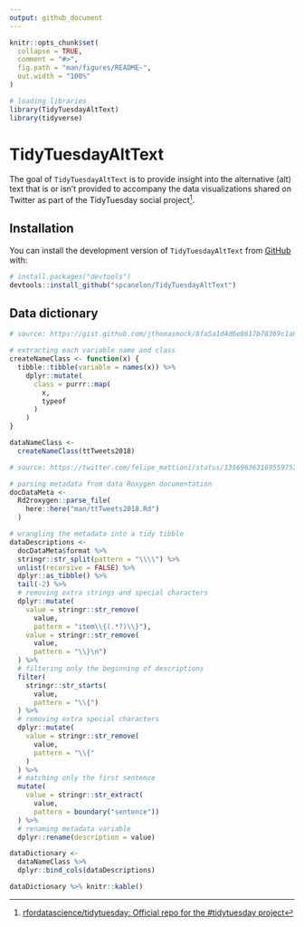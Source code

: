 ```yaml
---
output: github_document
---
```


<!-- README.md is generated from README.Rmd. Please edit that file -->

```r
knitr::opts_chunk$set(
  collapse = TRUE,
  comment = "#>",
  fig.path = "man/figures/README-",
  out.width = "100%"
)

# loading libraries
library(TidyTuesdayAltText)
library(tidyverse)
```

# TidyTuesdayAltText

<!-- badges: start -->
<!-- badges: end -->

The goal of `TidyTuesdayAltText` is to provide insight into the alternative (alt) text that is or isn't provided to accompany the data visualizations shared on Twitter as part of the TidyTuesday social project^[[rfordatascience/tidytuesday: Official repo for the #tidytuesday project](https://github.com/rfordatascience/tidytuesday#a-weekly-social-data-project-in-r)].

## Installation
<!--
You can install the released version of TidyTuesdayAltText from [CRAN](https://CRAN.R-project.org) with:

``` r
install.packages("TidyTuesdayAltText")
```
-->
You can install the development version of `TidyTuesdayAltText` from [GitHub](https://github.com/) with:

``` r
# install.packages("devtools")
devtools::install_github("spcanelon/TidyTuesdayAltText")
```

## Data dictionary

```r
# source: https://gist.github.com/jthomasmock/8fa5a1d4d6e8617b78369c1a8fccc850

# extracting each variable name and class
createNameClass <- function(x) {
  tibble::tibble(variable = names(x)) %>%
    dplyr::mutate(
      class = purrr::map(
        x,
        typeof
      )
    )
}

dataNameClass <-
  createNameClass(ttTweets2018)

# source: https://twitter.com/felipe_mattioni/status/1356963631695597570/photo/1

# parsing metadata from data Roxygen documentation
docDataMeta <-
  Rd2roxygen::parse_file(
    here::here("man/ttTweets2018.Rd")
  )

# wrangling the metadata into a tidy tibble
dataDescriptions <-
  docDataMeta$format %>%
  stringr::str_split(pattern = "\\\\") %>%
  unlist(recursive = FALSE) %>%
  dplyr::as_tibble() %>%
  tail(-2) %>%
  # removing extra strings and special characters
  dplyr::mutate(
    value = stringr::str_remove(
      value,
      pattern = "item\\{(.*?)\\}"),
    value = stringr::str_remove(
      value,
      pattern = "\\}\n")
  ) %>%
  # filtering only the beginning of descriptions
  filter(
    stringr::str_starts(
      value, 
      pattern = "\\{")
  ) %>%
  # removing extra special characters
  dplyr::mutate(
    value = stringr::str_remove(
      value,
      pattern = "\\{"
    )
  ) %>%
  # matching only the first sentence
  mutate(
    value = stringr::str_extract(
      value, 
      pattern = boundary("sentence"))
  ) %>%
  # renaming metadata variable
  dplyr::rename(description = value)

dataDictionary <-
  dataNameClass %>%
  dplyr::bind_cols(dataDescriptions)

dataDictionary %>% knitr::kable()
```

<!--
## Example


This is a basic example which shows you how to solve a common problem:

```r
library(TidyTuesdayAltText)
## basic example code
```

What is special about using `README.Rmd` instead of just `README.md`? You can include R chunks like so:

```r
summary(cars)
```

You'll still need to render `README.Rmd` regularly, to keep `README.md` up-to-date. `devtools::build_readme()` is handy for this. You could also use GitHub Actions to re-render `README.Rmd` every time you push. An example workflow can be found here: <https://github.com/r-lib/actions/tree/master/examples>.

You can also embed plots, for example:

```r
plot(pressure)
```

In that case, don't forget to commit and push the resulting figure files, so they display on GitHub and CRAN.
-->
